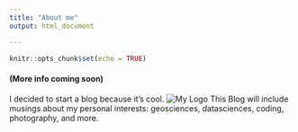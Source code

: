 ```yaml
---
title: "About me"
output: html_document

---
```


```r
knitr::opts_chunk$set(echo = TRUE)
```

#### (More info coming soon)

I decided to start a blog because it's cool. 
![My Logo](/img/logo-knutbehrends-square-circle.72x72.png)
This Blog will include musings about my personal interests:  geosciences, datasciences, coding, photography, and more.

